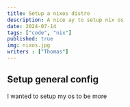 ---
title: Setup a nixos distro
description: A nice ay to setup nix os
date: 2024-07-14
tags: ["code", "nix"]
published: true
img: nixos.jpg
writers : ["Thomas"]
---

## Setup general config

I wanted to setup my os to be more
